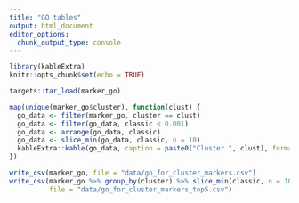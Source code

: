 ```yaml
---
title: "GO tables"
output: html_document
editor_options: 
  chunk_output_type: console
---
```


```r
library(kableExtra)
knitr::opts_chunk$set(echo = TRUE)
```

```r
targets::tar_load(marker_go)
```

```r
map(unique(marker_go$cluster), function(clust) {
  go_data <- filter(marker_go, cluster == clust)
  go_data <- filter(go_data, classic < 0.001)
  go_data <- arrange(go_data, classic)
  go_data <- slice_min(go_data, classic, n = 10)
  kableExtra::kable(go_data, caption = paste0("Cluster ", clust), format = "html") %>% kableExtra::kable_styling(full_width = FALSE)
})
```

```r
write_csv(marker_go, file = "data/go_for_cluster_markers.csv")
write_csv(marker_go %>% group_by(cluster) %>% slice_min(classic, n = 10), 
          file = "data/go_for_cluster_markers_top5.csv")
```

